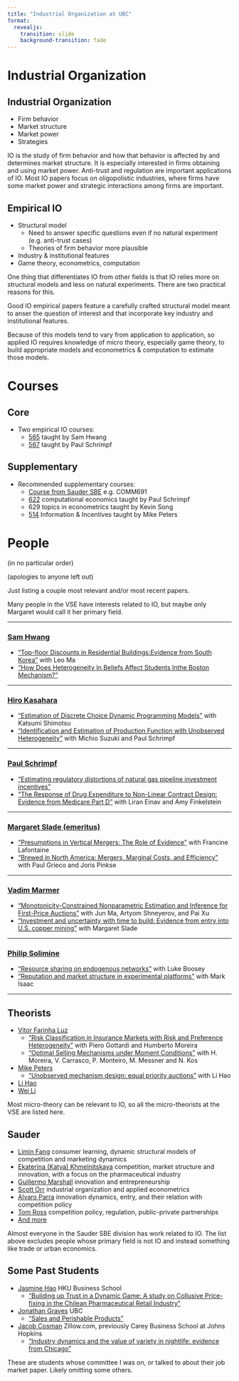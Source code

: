 ```yaml
---
title: "Industrial Organization at UBC"
format:
  revealjs:
    transition: slide
    background-transition: fade
---
```


# Industrial Organization

## Industrial Organization

- Firm behavior
- Market structure
- Market power
- Strategies

::: {.notes}

IO is the study of firm behavior and how that behavior is affected by
and determines market structure. It is especially interested in firms
obtaining and using market power. Anti-trust and regulation are
important applications of IO. Most IO papers focus on oligopolistic
industries, where firms have some market power and strategic
interactions among firms are important.

:::



## Empirical IO

- Structural model
  - Need to answer specific questions even if no natural experiment (e.g. anti-trust cases)
  - Theories of firm behavior more plausible
- Industry & institutional features
- Game theory, econometrics, computation

::: {.notes}

One thing that differentiates IO from other fields is that IO relies
more on structural models and less on natural experiments. There are
two practical reasons for this.

Good IO empirical papers feature a carefully crafted structural model
meant to anser the question of interest and that incorporate key
industry and institutional features.

Because of this models tend to vary from application to application,
so applied IO requires knowledge of micro theory, especially game
theory, to build appropriate models and econometrics & computation to
estimate those models.

:::

# Courses

## Core

- Two empirical IO courses:
  - [565](https://www.dropbox.com/s/q9rqxhr0ezpn2td/syllabus_2020.docx?dl=0) taught by Sam Hwang
  - [567](https://faculty.arts.ubc.ca/pschrimpf/565/index.html) taught by Paul Schrimpf

## Supplementary

- Recommended supplementary courses:
  - [Course from Sauder SBE](https://www.sauder.ubc.ca/programs/phd/phd-business-administration/specializations/strategy-and-business-economics) e.g. COMM691
  - [622](https://github.com/ubcecon/ECON622) computational economics taught by Paul Schrimpf
  - 629 topics in econometrics taught by Kevin Song
  - [514](https://montoya.econ.ubc.ca/Econ514/incetives.md) Information & Incentives taught by Mike Peters



# People

(in no particular order)

(apologies to anyone left out)

::: {.notes}

Just listing a couple most relevant and/or most recent papers.

Many people in the VSE have interests related to IO, but maybe only
Margaret would call it her primary field.

:::

---

### [Sam Hwang](https://sites.google.com/site/samilmyounghwang/welcome)

- ["Top-floor Discounts in Residential Buildings:Evidence from South Korea"](https://www.dropbox.com/s/vme3h0e44q5sh6a/vertical_formatted.pdf?dl=0) with Leo Ma
- ["How Does Heterogeneity In Beliefs Affect Students Inthe Boston Mechanism?"](https://www.dropbox.com/s/o0uw8uocxvi5ubt/aej.pdf?dl=0)

---

### [Hiro Kasahara](https://hkasahar.arts.ubc.ca/publications/)

- ["Estimation of Discrete Choice Dynamic Programming Models"](http://hkasahara.sites.olt.ubc.ca/files/2020/11/nakahara_final.pdf) with Katsumi Shimotsu
- ["Identification and Estimation of Production Function with Unobserved Heterogeneity"](http://hkasahara.sites.olt.ubc.ca/files/2021/01/slides_productivity_July2020_short.pdf)
  with Michio Suzuki and Paul Schrimpf

---

### [Paul Schrimpf](https://faculty.arts.ubc.ca/pschrimpf/research.html)

- ["Estimating regulatory distortions of natural gas pipeline investment incentives"](https://faculty.arts.ubc.ca/pschrimpf/research/gasSlides.pdf)
- ["The Response of Drug Expenditure to Non-Linear Contract Design: Evidence from Medicare Part D"](https://faculty.arts.ubc.ca/pschrimpf/research/QJE2015.pdf) with Liran Einav and Amy Finkelstein

---

### [Margaret Slade (emeritus)](https://economics.ubc.ca/faculty-and-staff/margaret-slade/)

- ["Presumptions in Vertical Mergers: The Role of Evidence"](https://econ2017.sites.olt.ubc.ca/files/2021/04/PresumptionsInTheVerticalMergers_Paper_Slade_Jan2021.pdf) with Francine Lafontaine
- ["Brewed in North America: Mergers, Marginal Costs, and Efficiency"](https://econ2017.sites.olt.ubc.ca/files/2017/11/pdf_paper_margaret-slade-brewing.pdf) with Paul Grieco and Joris Pinkse

---

### [Vadim Marmer](https://economics.ubc.ca/faculty-and-staff/vadim-marmer/)

- ["Monotonicity-Constrained Nonparametric Estimation and Inference for First-Price Auctions"](https://arxiv.org/abs/1909.12974) with Jun Ma, Artyom Shneyerov, and Pai Xu
- ["Investment and uncertainty with time to build: Evidence from entry into U.S. copper mining"](https://www.sciencedirect.com/science/article/pii/S016518891830280X?via%3Dihub) with Margaret Slade

---

### [Philip Solimine](https://www.psolimine.net/)

- ["Resource sharing on endogenous networks"](https://myweb.fsu.edu/ps12e/jmp.pdf) with Luke Boosey
- ["Reputation and market structure in experimental platforms"](https://coss.fsu.edu/econpapers/wpaper/wp2021_08_01.pdf) with Mark Isaac

---


## Theorists

::: {.r-fit-text}

- [Vitor Farinha Luz](https://economics.ubc.ca/faculty-and-staff/vitor-farinha-luz/)
    - ["Risk Classification in Insurance Markets with Risk and Preference Heterogeneity"](https://www.dropbox.com/s/ck0v1e05nf11vlj/FGM_Multidimensional_insurance_site.pdf?raw=1) with Piero Gottardi and Humberto Moreira
    - ["Optimal Selling Mechanisms under Moment Conditions"](https://www.sciencedirect.com/science/article/pii/S0022053118301637) with H. Moreira, V. Carrasco, P. Monteiro, M. Messner and N. Kos
- [Mike Peters](https://montoya.econ.ubc.ca/)
    - ["Unobserved mechanism design: equal priority auctions"](https://montoya.econ.ubc.ca/wp/unobserved_mechanisms/equal_priority_auctions.pdf) with Li Hao
- [Li Hao](https://economics.ubc.ca/faculty-and-staff/li-hao/)
- [Wei Li](https://economics.ubc.ca/faculty-and-staff/wei-li/)

:::

::: {.notes}

Most micro-theory can be relevant to IO, so all the micro-theorists at
the VSE are listed here.

:::

## Sauder

::: {.r-fit-text}

- [Limin Fang](https://sites.google.com/site/fangliminecon/home)  consumer learning, dynamic structural models of competition and marketing dynamics
- [Ekaterina (Katya) Khmelnitskaya](https://sites.google.com/view/ekaterinakhmelnitskaya) competition, market structure and innovation, with a focus on the pharmaceutical industry
- [Guillermo Marshall](https://g-marshall.github.io/) innovation and entrepreneurship
- [Scott Orr](https://sites.google.com/site/pscottorr/papers) industrial organization and applied econometrics
- [Alvaro Parra](http://blogs.ubc.ca/alvaroparra/) innovation dynamics, entry, and their relation with competition policy
- [Tom Ross](http://blogs.ubc.ca/tomross/) competition policy, regulation, public-private partnerships
- [And more](https://www.sauder.ubc.ca/thought-leadership/divisions/strategy-and-business-economics/people)

:::

::: {.notes}

Almost everyone in the Sauder SBE division has work related to IO. The
list above excludes people whose primary field is not IO and instead
something like trade or urban economics.

:::


## Some Past Students

- [Jasmine Hao](http://jasminehao.com/) HKU Business School
  - ["Building up Trust in a Dynamic Game: A study on Collusive Price-fixing in the Chilean Pharmaceutical Retail Industry"](http://jasminehao.com/files/CollusionDynamic.pdf)
- [Jonathan Graves](https://jonathanlgraves.arts.ubc.ca/economics/) UBC
  - ["Sales and Perishable Products"]()
- [Jacob Cosman](https://jacobcosman.ca/research/) Zillow.com, previously Carey Business School at Johns Hopkins
  - ["Industry dynamics and the value of variety in nightlife: evidence from Chicago"](https://jacobcosman.ca/wp-content/uploads/2017/05/job_market_paper.pdf)


::: {.notes}

These are students whose committee I was on, or talked to about their
job market paper. Likely omitting some others.

:::
